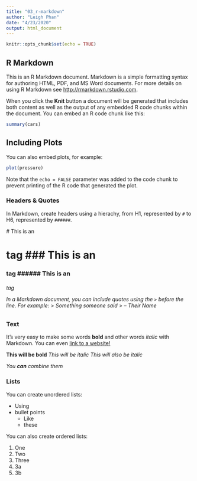 ```yaml
---
title: "03_r-markdown"
author: "Leigh Phan"
date: "4/23/2020"
output: html_document
---
```


```r
knitr::opts_chunk$set(echo = TRUE)
```

## R Markdown

This is an R Markdown document. Markdown is a simple formatting syntax for authoring HTML, PDF, and MS Word documents. For more details on using R Markdown see <http://rmarkdown.rstudio.com>.

When you click the **Knit** button a document will be generated that includes both content as well as the output of any embedded R code chunks within the document. You can embed an R code chunk like this:

```r
summary(cars)
```

## Including Plots

You can also embed plots, for example:

```r
plot(pressure)
```

Note that the `echo = FALSE` parameter was added to the code chunk to prevent printing of the R code that generated the plot.


### Headers & Quotes

In Markdown, create headers using a hierachy, from H1, represented by `#` to H6, represented by `######`.

# This is an <h1> tag
### This is an <h3> tag
###### This is an <h6> tag

In a Markdown document, you can include quotes using the `>` before the line. For example:
> Something someone said
> -- Their Name


### Text

It's very easy to make some words **bold** and other words _italic_ with Markdown. You can even [link to a website!](https://ucla-data-archive.github.io/2020-04-10-ucla/)

**This will be bold**
_This will be italic_
*This will also be italic*

_You **can** combine them_


### Lists
You can create unordered lists:

* Using 
* bullet points
  * Like
  * these
  
You can also create ordered lists:

1. One
1. Two
1. Three
  1. 3a
  1. 3b



